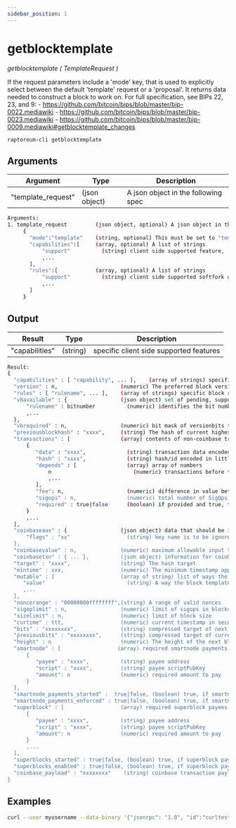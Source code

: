 ```yaml
---
sidebar_position: 1
---
```


# getblocktemplate

*getblocktemplate ( TemplateRequest )*

If the request parameters include a 'mode' key, that is used to explicitly select between the default 'template' request or a 'proposal'.
It returns data needed to construct a block to work on.
For full specification, see BIPs 22, 23, and 9:
    - https://github.com/bitcoin/bips/blob/master/bip-0022.mediawiki
    - https://github.com/bitcoin/bips/blob/master/bip-0023.mediawiki
    - https://github.com/bitcoin/bips/blob/master/bip-0009.mediawiki#getblocktemplate_changes

`raptoreum-cli getblocktemplate`

<!-- <ReactPlayer playing controls url={[
    {src: `${require('./assets/placeholder.webm').default}`, type: 'video/webm'}]} /> -->


## Arguments

| Argument | Type | Description |
|--|--|--|
| "template_request" | (json object) | A json object in the following spec |

```bash
Arguments:
1. template_request         (json object, optional) A json object in the following spec
     {
       "mode":"template"    (string, optional) This must be set to "template", "proposal" (see BIP 23), or omitted
       "capabilities":[     (array, optional) A list of strings
           "support"          (string) client side supported feature, 'longpoll', 'coinbasetxn', 'coinbasevalue', 'proposal', 'serverlist', 'workid'
           ,...
       ],
       "rules":[            (array, optional) A list of strings
           "support"          (string) client side supported softfork deployment
           ,...
       ]
     }

```

## Output

| Result | Type | Description |
|--|--|--|
| "capabilities" | (string) | specific client side supported features |

```bash
Result:
{
  "capabilities" : [ "capability", ... ],    (array of strings) specific client side supported features
  "version" : n,                    (numeric) The preferred block version
  "rules" : [ "rulename", ... ],    (array of strings) specific block rules that are to be enforced
  "vbavailable" : {                 (json object) set of pending, supported versionbit (BIP 9) softfork deployments
      "rulename" : bitnumber          (numeric) identifies the bit number as indicating acceptance and readiness for the named softfork rule
      ,...
  },
  "vbrequired" : n,                 (numeric) bit mask of versionbits the server requires set in submissions
  "previousblockhash" : "xxxx",     (string) The hash of current highest block
  "transactions" : [                (array) contents of non-coinbase transactions that should be included in the next block
      {
         "data" : "xxxx",             (string) transaction data encoded in hexadecimal (byte-for-byte)
         "hash" : "xxxx",             (string) hash/id encoded in little-endian hexadecimal
         "depends" : [                (array) array of numbers 
             n                          (numeric) transactions before this one (by 1-based index in 'transactions' list) that must be present in the final block if this one is
             ,...
         ],
         "fee": n,                    (numeric) difference in value between transaction inputs and outputs (in duffs); for coinbase transactions, this is a negative Number of the total collected block fees (ie, not including the block subsidy); if key is not present, fee is unknown and clients MUST NOT assume there isn't one
         "sigops" : n,                (numeric) total number of SigOps, as counted for purposes of block limits; if key is not present, sigop count is unknown and clients MUST NOT assume there aren't any
         "required" : true|false      (boolean) if provided and true, this transaction must be in the final block
      }
      ,...
  ],
  "coinbaseaux" : {                 (json object) data that should be included in the coinbase's scriptSig content
      "flags" : "xx"                  (string) key name is to be ignored, and value included in scriptSig
  },
  "coinbasevalue" : n,              (numeric) maximum allowable input to coinbase transaction, including the generation award and transaction fees (in duffs)
  "coinbasetxn" : { ... },          (json object) information for coinbase transaction
  "target" : "xxxx",                (string) The hash target
  "mintime" : xxx,                  (numeric) The minimum timestamp appropriate for next block time in seconds since epoch (Jan 1 1970 GMT)
  "mutable" : [                     (array of string) list of ways the block template may be changed 
     "value"                          (string) A way the block template may be changed, e.g. 'time', 'transactions', 'prevblock'
     ,...
  ],
  "noncerange" : "00000000ffffffff",(string) A range of valid nonces
  "sigoplimit" : n,                 (numeric) limit of sigops in blocks
  "sizelimit" : n,                  (numeric) limit of block size
  "curtime" : ttt,                  (numeric) current timestamp in seconds since epoch (Jan 1 1970 GMT)
  "bits" : "xxxxxxxx",              (string) compressed target of next block
  "previousbits" : "xxxxxxxx",      (string) compressed target of current highest block
  "height" : n                      (numeric) The height of the next block
  "smartnode" : [                  (array) required smartnode payments that must be included in the next block
      {
         "payee" : "xxxx",          (string) payee address
         "script" : "xxxx",         (string) payee scriptPubKey
         "amount": n                (numeric) required amount to pay
      }
  },
  "smartnode_payments_started" :  true|false, (boolean) true, if smartnode payments started
  "smartnode_payments_enforced" : true|false, (boolean) true, if smartnode payments are enforced
  "superblock" : [                  (array) required superblock payees that must be included in the next block
      {
         "payee" : "xxxx",          (string) payee address
         "script" : "xxxx",         (string) payee scriptPubKey
         "amount": n                (numeric) required amount to pay
      }
      ,...
  ],
  "superblocks_started" : true|false, (boolean) true, if superblock payments started
  "superblocks_enabled" : true|false, (boolean) true, if superblock payments are enabled
  "coinbase_payload" : "xxxxxxxx"    (string) coinbase transaction payload data encoded in hexadecimal
}
```


## Examples

```bash
curl --user myusername --data-binary '{"jsonrpc": "1.0", "id":"curltest", "method": "getblocktemplate", "params": [] }' -H 'content-type: text/plain;' http://127.0.0.1:9998/
```

